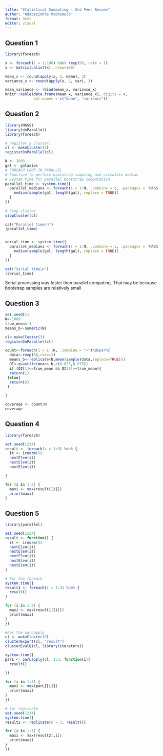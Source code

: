 ---
title: "Statistical Computing - 2nd Peer Review"
author: "Ndabezinhle Maphumulo"
format: html
editor: visual
---

## Question 1

```{r}
library(foreach)

x <- foreach(i = 1:100) %do% rexp(50, rate = 1)
x <- matrix(unlist(x), nrow=100)

mean_x <- round(apply(x, 2, mean), 3)
variance_x <- round(apply(x, 2, var), 3)

mean_variance <- rbind(mean_x, variance_x)
knitr::kable(data.frame(mean_x, variance_x), digits = 4, 
             col.names = c("mean", "variance"))
```

## Question 2

```{r}
library(MASS)        
library(doParallel) 
library(foreach)     

# register a cluster:
cl <- makeCluster(3)
registerDoParallel(cl)

N <- 1000
gal <- galaxies
# FOREACH LOOP IN PARALLEL
# Function to perform bootstrap sampling and calculate median
# System time for parallel bootstrap computation
parallel_time <- system.time({
  parallel_medians <- foreach(i = 1:N, .combine = c, .packages = 'MASS') %dopar% {
    median(sample(gal, length(gal), replace = TRUE))
  }
})
    
# Stop cluster
stopCluster(cl)

cat("Parallel time\n")
(parallel_time)


serial_time <- system.time({
  parallel_medians <- foreach(i = 1:N, .combine = c, .packages = 'MASS') %do% {
    median(sample(gal, length(gal), replace = TRUE))
  }
})

cat("Serial time\n")
(serial_time)
```
Serial processing was faster than parallel computing. That may be because bootstrap samples are relatively small


## Question 3

```{r}
set.seed(1)
N<-1000
true_mean<-1
means_b<-numeric(N)

cl<-makeCluster(3)
registerDoParallel(cl)

count<-foreach(i = 1 :N, .combine = "+")%dopar%{
  data<-rexp(50,rate=1)
  means_b<-replicate(N,mean(sample(data,replace=TRUE)))
  QI<-quantile(means_b,c(0.025,0.975))
  if (QI[1]<=true_mean && QI[2]>=true_mean){
  return(1) 
 }else{
  return(0)
 }

}

coverage <- count/N
coverage
```

## Question 4

```{r}

library(foreach)

set.seed(1234)
result <- foreach(i = 1:3) %do% {
  it <- irnorm(5)
  nextElem(it)
  nextElem(it)
  nextElem(it)

}

for (i in 1:3) {
  maxi <- max(result[[i]])
  print(maxi)
}
```

## Question 5

```{r}
library(parallel)

set.seed(1234)
result <- function() {
  it <- irnorm(5)
  nextElem(it)
  nextElem(it)
  nextElem(it)
  nextElem(it)
  nextElem(it)
}

# For the foreach
system.time({
result1 <- foreach(i = 1:3) %do% {
  result()
}

for (i in 1:3) {
  maxi <- max(result1[[i]])
  print(maxi)
}
})

#For the parLapply
cl <- makeCluster(3)
clusterExport(cl, "result")
clusterEvalQ(cl, library(iterators))

system.time({
parL <- parLapply(cl, 1:3, function(i){
  result()

})

for (i in 1:3) {
  maxi <- max(parL[[i]])
  print(maxi)
}
})

# for replicate
set.seed(1234)
system.time({
result2 <- replicate(n = 3, result())

for (i in 1:3) {
  maxi <- max(result2[,i])
  print(maxi)
}
})
```
